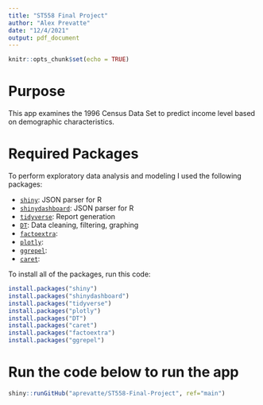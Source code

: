 ```yaml
---
title: "ST558 Final Project"
author: "Alex Prevatte"
date: "12/4/2021"
output: pdf_document
---
```



```r
knitr::opts_chunk$set(echo = TRUE)
```

# Purpose

This app examines the 1996 Census Data Set to predict income level based on demographic characteristics. 

# Required Packages

To perform exploratory data analysis and modeling I used the following packages:

- [`shiny`](https://cran.r-project.org/web/packages/jsonlite/): JSON parser for R
- [`shinydashboard`](https://cran.r-project.org/web/packages/jsonlite/): JSON parser for R
- [`tidyverse`](https://cran.r-project.org/web/packages/knitr/index.html): Report generation
- [`DT`](https://www.tidyverse.org/): Data cleaning, filtering, graphing
- [`factoextra`](https://cran.r-project.org/web/packages/RCurl/RCurl.pdf):
- [`plotly`](https://cran.r-project.org/web/packages/RCurl/RCurl.pdf):
- [`ggrepel`](https://cran.r-project.org/web/packages/RCurl/RCurl.pdf):
- [`caret`](https://cran.r-project.org/web/packages/RCurl/RCurl.pdf):

To install all of the packages, run this code:

```r
install.packages("shiny")
install.packages("shinydashboard")
install.packages("tidyverse")
install.packages("plotly")
install.packages("DT")
install.packages("caret")
install.packages("factoextra")
install.packages("ggrepel")
```

# Run the code below to run the app

```r
shiny::runGitHub("aprevatte/ST558-Final-Project", ref="main")
```

